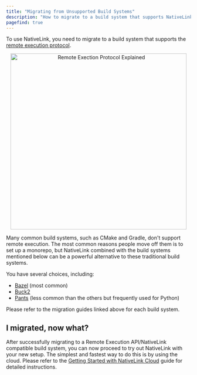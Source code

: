 ```yaml
---
title: "Migrating from Unsupported Build Systems"
description: "How to migrate to a build system that supports NativeLink"
pagefind: true
---
```


To use NativeLink, you need to migrate to a build system that supports the
[remote execution protocol](https://github.com/bazelbuild/remote-apis/blob/main/build/bazel/remote/execution/v2/remote_execution.proto).

<p align="center">
  <a href="https://youtu.be/8mfpydRwu00">
      <img src="https://trace-github-resources.s3.us-east-2.amazonaws.com/harper-90-thumbnail.webp" alt="Remote Exection Protocol Explained" loading="lazy" width="480" />
  </a>
</p>

Many common build systems, such as CMake and Gradle, don't support
remote execution. The most common reasons people move off them is to set up
a monorepo, but NativeLink combined with the build systems mentioned below
can be a powerful alternative to these traditional build systems.

You have several choices, including:

- [Bazel](https://bazel.build/migrate) (most common)
- [Buck2](https://buck2.build/docs/getting_started/)
- [Pants](https://www.pantsbuild.org/2.21/docs/getting-started/incremental-adoption)
  (less common than the others but frequently used for Python)

Please refer to the migration guides linked above for each build system.

## I migrated, now what?

After successfully migrating to a Remote Execution API/NativeLink compatible
build system, you can now proceed to try out NativeLink with your new setup.
The simplest and fastest way to do this is by using the cloud. Please refer
to the [Getting Started with NativeLink Cloud](/nativelink-cloud/bazel)
guide for detailed instructions.
